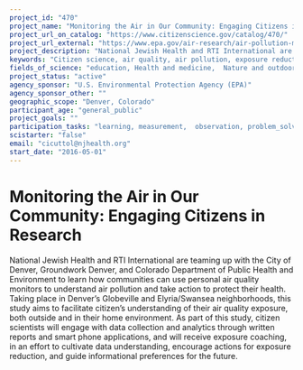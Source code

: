 ```yaml
---
project_id: "470"
project_name: "Monitoring the Air in Our Community: Engaging Citizens in Research"
project_url_on_catalog: "https://www.citizenscience.gov/catalog/470/"
project_url_external: "https://www.epa.gov/air-research/air-pollution-monitoring-communities-grants"
project_description: "National Jewish Health and RTI International are teaming up with the City of Denver, Groundwork Denver, and Colorado Department of Public Health and Environment to learn how communities can use personal air quality monitors to understand air pollution and take action to protect their health. Taking place in Denver\u2019s Globeville and Elyria/Swansea neighborhoods, this study aims to facilitate citizen\u2019s understanding of their air quality exposure, both outside and in their home environment. As part of this study, citizen scientists will engage with data collection and analytics through written reports and smart phone applications, and will receive exposure coaching, in an effort to cultivate data understanding, encourage actions for exposure reduction, and guide informational preferences for the future."
keywords: "Citizen science, air quality, air pollution, exposure reduction, health, environmental health, environmental literacy"
fields_of_science: "education, Health and medicine,  Nature and outdoors, Social science"
project_status: "active"
agency_sponsor: "U.S. Environmental Protection Agency (EPA)"
agency_sponsor_other: ""
geographic_scope: "Denver, Colorado"
participant_age: "general_public"
project_goals: ""
participation_tasks: "learning, measurement,  observation, problem_solving, specimen_sample_collection"
scistarter: "false"
email: "cicuttol@njhealth.org"
start_date: "2016-05-01"
---
```


# Monitoring the Air in Our Community: Engaging Citizens in Research

National Jewish Health and RTI International are teaming up with the City of Denver, Groundwork Denver, and Colorado Department of Public Health and Environment to learn how communities can use personal air quality monitors to understand air pollution and take action to protect their health. Taking place in Denver’s Globeville and Elyria/Swansea neighborhoods, this study aims to facilitate citizen’s understanding of their air quality exposure, both outside and in their home environment. As part of this study, citizen scientists will engage with data collection and analytics through written reports and smart phone applications, and will receive exposure coaching, in an effort to cultivate data understanding, encourage actions for exposure reduction, and guide informational preferences for the future.
